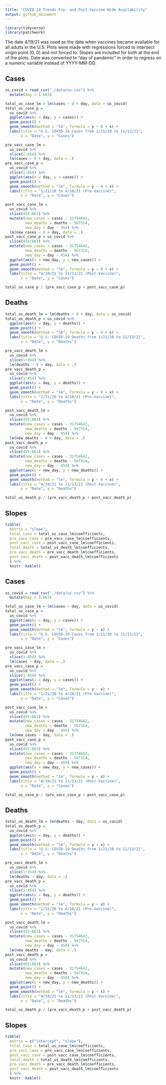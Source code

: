 ```yaml
---
title: "COVID-19 Trends Pre- and Post-Vaccine Wide Availability"
output: github_document
---
```


```r
library(tidyverse)
library(patchwork)
```

The date 4/19/21 was used as the date when vaccines became available for all adults in the U.S. Plots were made with regressions forced to intersect origin point (0, 0) and not forced to. Slopes are included for both at the end of the plots. Date was converted to "day of pandemic" in order to regress on a numeric variable instead of YYYY-MM-DD.

## Cases

```r
us_covid = read_csv("./data/us.csv") %>% 
  mutate(day = 1:663)

total_us_case_lm = lm(cases ~ 0 + day, data = us_covid)
total_us_case_p = 
  us_covid %>% 
  ggplot(aes(x = day, y = cases)) +
  geom_point() +
  geom_smooth(method = "lm", formula = y ~ 0 + x) +
  labs(title = "U.S. COVID-19 Cases from 1/21/20 to 11/13/21",
       x = "Date", y = "Cases")

pre_vacc_case_lm = 
  us_covid %>% 
  slice(1:454) %>% 
  lm(cases ~ 0 + day, data = .)
pre_vacc_case_p = 
  us_covid %>% 
  slice(1:454) %>% 
  ggplot(aes(x = day, y = cases)) +
  geom_point() +
  geom_smooth(method = "lm", formula = y ~ 0 + x) +
  labs(title = "1/21/20 to 4/18/21 (Pre-Vaccine)",
       x = "Date", y = "Cases")

post_vacc_case_lm = 
  us_covid %>% 
  slice(455:663) %>% 
  mutate(new_cases = cases - 31754642,
         new_deaths = deaths - 567314,
         new_day = day - 454) %>%
  lm(new_cases ~ 0 + day, data = .)
post_vacc_case_p = us_covid %>% 
  slice(455:663) %>% 
  mutate(new_cases = cases - 31754642,
         new_deaths = deaths - 567314,
         new_day = day - 454) %>%
  ggplot(aes(x = new_day, y = new_cases)) +
  geom_point() +
  geom_smooth(method = "lm", formula = y ~ 0 + x) +
  labs(title = "4/19/21 to 11/13/21 (Post-Vaccine)",
       x = "Date", y = "Cases")

total_us_case_p / (pre_vacc_case_p + post_vacc_case_p)
```

## Deaths

```r
total_us_death_lm = lm(deaths ~ 0 + day, data = us_covid)
total_us_death_p = us_covid %>% 
  ggplot(aes(x = day, y = deaths)) +
  geom_point() +
  geom_smooth(method = "lm", formula = y ~ 0 + x) +
  labs(title = "U.S. COVID-19 Deaths from 1/21/20 to 11/13/21",
       x = "Date", y = "Deaths")

pre_vacc_death_lm = 
  us_covid %>% 
  slice(1:454) %>% 
  lm(deaths ~ 0 + day, data = .)
pre_vacc_death_p = 
  us_covid %>% 
  slice(1:454) %>% 
  ggplot(aes(x = day, y = deaths)) +
  geom_point() +
  geom_smooth(method = "lm", formula = y ~ 0 + x) +
  labs(title = "1/21/20 to 4/18/21 (Pre-Vaccine)",
       x = "Date", y = "Deaths")

post_vacc_death_lm = 
  us_covid %>% 
  slice(455:663) %>% 
  mutate(new_cases = cases - 31754642,
         new_deaths = deaths - 567314,
         new_day = day - 454) %>%
  lm(new_deaths ~ 0 + day, data = .)
post_vacc_death_p = 
  us_covid %>% 
  slice(455:663) %>% 
  mutate(new_cases = cases - 31754642,
         new_deaths = deaths - 567314,
         new_day = day - 454) %>%
  ggplot(aes(x = new_day, y = new_deaths)) +
  geom_point() +
  geom_smooth(method = "lm", formula = y ~ 0 + x) +
  labs(title = "4/19/21 to 11/13/21 (Post-Vaccine)",
       x = "Date", y = "Deaths")

total_us_death_p / (pre_vacc_death_p + post_vacc_death_p)
```

## Slopes

```r
tibble(
  metric = "slope",
  total_case = total_us_case_lm$coefficients,
  pre_vacc_case = pre_vacc_case_lm$coefficients,
  post_vacc_case = post_vacc_case_lm$coefficients,
  total_death = total_us_death_lm$coefficients,
  pre_vacc_death = pre_vacc_death_lm$coefficients,
  post_vacc_death = post_vacc_death_lm$coefficients
  ) %>% 
  knitr::kable()

```

## Cases

```r
us_covid = read_csv("./data/us.csv") %>% 
  mutate(day = 1:663)

total_us_case_lm = lm(cases ~ day, data = us_covid)
total_us_case_p = 
  us_covid %>% 
  ggplot(aes(x = day, y = cases)) +
  geom_point() +
  geom_smooth(method = "lm", formula = y ~ x) +
  labs(title = "U.S. COVID-19 Cases from 1/21/20 to 11/13/21",
       x = "Date", y = "Cases")

pre_vacc_case_lm = 
  us_covid %>% 
  slice(1:454) %>% 
  lm(cases ~ day, data = .)
pre_vacc_case_p = 
  us_covid %>% 
  slice(1:454) %>% 
  ggplot(aes(x = day, y = cases)) +
  geom_point() +
  geom_smooth(method = "lm", formula = y ~ x) +
  labs(title = "1/21/20 to 4/18/21 (Pre-Vaccine)",
       x = "Date", y = "Cases")

post_vacc_case_lm = 
  us_covid %>% 
  slice(455:663) %>% 
  mutate(new_cases = cases - 31754642,
         new_deaths = deaths - 567314,
         new_day = day - 454) %>%
  lm(new_cases ~ day, data = .)
post_vacc_case_p = 
  us_covid %>% 
  slice(455:663) %>% 
  mutate(new_cases = cases - 31754642,
         new_deaths = deaths - 567314,
         new_day = day - 454) %>%
  ggplot(aes(x = new_day, y = new_cases)) +
  geom_point() +
  geom_smooth(method = "lm", formula = y ~ x) +
  labs(title = "4/19/21 to 11/13/21 (Post-Vaccine)",
       x = "Date", y = "Cases")

total_us_case_p / (pre_vacc_case_p + post_vacc_case_p)
```

## Deaths

```r
total_us_death_lm = lm(deaths ~ day, data = us_covid)
total_us_death_p = 
  us_covid %>% 
  ggplot(aes(x = day, y = deaths)) +
  geom_point() +
  geom_smooth(method = "lm", formula = y ~ x) +
  labs(title = "U.S. COVID-19 Deaths from 1/21/20 to 11/13/21",
       x = "Date", y = "Deaths")

pre_vacc_death_lm = 
  us_covid %>% 
  slice(1:454) %>% 
  lm(deaths ~ day, data = .)
pre_vacc_death_p = 
  us_covid %>% 
  slice(1:454) %>% 
  ggplot(aes(x = day, y = deaths)) +
  geom_point() +
  geom_smooth(method = "lm", formula = y ~ x) +
  labs(title = "1/21/20 to 4/18/21 (Pre-Vaccine)",
       x = "Date", y = "Deaths")

post_vacc_death_lm = 
  us_covid %>% 
  slice(455:663) %>% 
  mutate(new_cases = cases - 31754642,
         new_deaths = deaths - 567314,
         new_day = day - 454) %>%
  lm(new_deaths ~ day, data = .)
post_vacc_death_p = 
  us_covid %>% 
  slice(455:663) %>% 
  mutate(new_cases = cases - 31754642,
         new_deaths = deaths - 567314,
         new_day = day - 454) %>%
  ggplot(aes(x = new_day, y = new_deaths)) +
  geom_point() +
  geom_smooth(method = "lm", formula = y ~ x) +
  labs(title = "4/19/21 to 11/13/21 (Post-Vaccine)",
       x = "Date", y = "Deaths")

total_us_death_p / (pre_vacc_death_p + post_vacc_death_p)
```

## Slopes

```r
tibble(
  metric = c("intercept", "slope"),
  total_case = total_us_case_lm$coefficients,
  pre_vacc_case = pre_vacc_case_lm$coefficients,
  post_vacc_case = post_vacc_case_lm$coefficients,
  total_death = total_us_death_lm$coefficients,
  pre_vacc_death = pre_vacc_death_lm$coefficients,
  post_vacc_death = post_vacc_death_lm$coefficients
  ) %>% 
  knitr::kable()

```
